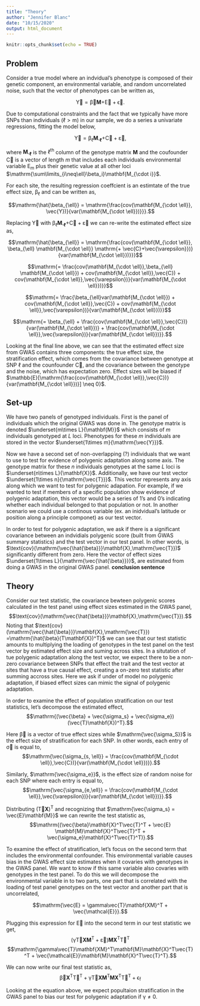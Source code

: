 ```yaml
---
title: "Theory"
author: "Jennifer Blanc"
date: "10/15/2020"
output: html_document
---
```


```r
knitr::opts_chunk$set(echo = TRUE)
```

## Problem  

Consider a true model where an indvidual's phenotype is composed of their genetic component, an environmental variable, and random uncorrelated noise, such that the vector of phenotypes can be written as,  

$$\mathrm{\vec{Y} = \vec{\beta}}\mathbf{M} \mathrm{+ \vec{E}+\vec{\epsilon}}.$$  

Due to computational constraints and the fact that we typically have more SNPs than individuals $(\mathrm{\ell > m})$ in our sample, we do a series a univariate regressions, fitting the model below, 

$$\mathrm{\vec{Y} = \beta_{\ell}}\mathbf{M_{\cdot \ell}} \mathrm{+ \vec{C}+\vec{\varepsilon}}, $$

where $\mathbf{M_{\cdot \ell}}$ is the $\ell^{\text{th}}$ column of the genotype matrix $\mathbf{M}$ and the coufounder $\mathrm{\vec{C}}$ is a vector of length $m$ that includes each individuals environmental variable $\mathrm{E_m}$ plus their genetic value at all other loci $\mathrm{\sum\limits_{i\neq\ell}\beta_i}\mathbf{M_{\cdot i}}$.  

For each site, the resulting regression coeffcient is an estimtate of the true effect size, $\mathrm{\beta_{\ell}}$ and can be written as, 

$$\mathrm{\hat{\beta_{\ell}} = \mathrm{\frac{cov(\mathbf{M_{\cdot \ell}}, \vec{Y})}{var(\mathbf{M_{\cdot \ell}})}}}.$$

Replacing $\mathrm{\vec{Y}}$ with $\mathrm{\beta_{\ell}}\mathbf{M_{\cdot \ell}} \mathrm{+ \vec{C}+\vec{\varepsilon}}$ we can re-write the estimated effect size as, 

$$\mathrm{\hat{\beta_{\ell}} = \mathrm{\frac{cov(\mathbf{M_{\cdot \ell}}, \beta_{\ell} \mathbf{M_{\cdot \ell}} \mathrm{+ \vec{C}+\vec{\varepsilon}})}{var(\mathbf{M_{\cdot \ell}})}}}$$

$$\mathrm{= \frac{cov(\mathbf{M_{\cdot \ell}},\beta_{\ell} \mathbf{M_{\cdot \ell}}) + cov(\mathbf{M_{\cdot \ell}},\vec{C}) + cov(\mathbf{M_{\cdot \ell}},\vec{\varepsilon})}{var(\mathbf{M_{\cdot \ell}})}}$$ 

$$\mathrm{= \frac{\beta_{\ell}var(\mathbf{M_{\cdot \ell}}) + cov(\mathbf{M_{\cdot \ell}},\vec{C}) + cov(\mathbf{M_{\cdot \ell}},\vec{\varepsilon})}{var(\mathbf{M_{\cdot \ell}})}}$$  

$$\mathrm{= \beta_{\ell} + \frac{cov(\mathbf{M_{\cdot \ell}},\vec{C})}{var(\mathbf{M_{\cdot \ell}})} + \frac{cov(\mathbf{M_{\cdot \ell}},\vec{\varepsilon})}{var(\mathbf{M_{\cdot \ell}})}}.$$

Looking at the final line above, we can see that the estimated effect size from GWAS contains three components: the true effect size, the stratification effect, which comes from the covariance between genotype at SNP $\mathrm{\ell}$ and the counfounder $\mathrm{\vec{C}}$, and the covariance between the genotype and the noise, which has expectation zero. Effect sizes will be biased if $\mathbb{E}[\mathrm{\frac{cov(\mathbf{M_{\cdot \ell}},\vec{C})}{var(\mathbf{M_{\cdot \ell}})}] \neq 0}$. 

## Set-up 

We have two panels of genotyped individuals. First is the panel of individuals which the original GWAS was done in. The genotype matrix is denoted $\underset{m\times L}{\mathbf{M}}$ which consists of $m$ individuals genotyped at $L$ loci. Phenotypes for these $m$ individuals are stored in the vector $\underset{1\times m}{\mathrm{\vec{Y}}}$. 

Now we have a second set of non-overlapping (?) individuals that we want to use to test for evidence of polygenic adaptation along some axis. The genotype matrix for these $n$ individuals genotypes at the same $L$ loci is $\underset{n\times L}{\mathbf{X}}$. Additionally, we have our test vector $\underset{1\times n}{\mathrm{\vec{T}}}$. This vector represents any axis along which we want to test for polygenic adapation. For example, if we wanted to test if members of a specific population show evidence of polygenic adaptation, this vector would be a series of 1's and 0's indicating whether each individual belonged to that population or not. In another scenario we could use a continous variable (ex. an inidvidual's latitude or position along a principle componet) as our test vector.  

In order to test for polygenic adaptation, we ask if there is a significant covariance between an indvidials polygenic score (built from GWAS summary statistics) and the test vector in our test panel. In other words, is $\text{cov}(\mathrm{\vec{\hat{\beta}}}\mathbf{X},\mathrm{\vec{T}})$ significantly different from zero. Here the vector of effect sizes $\underset{1\times L}{\mathrm{\vec{\hat{\beta}}}}$, are estimated from doing a GWAS in the original GWAS panel. __conclusion sentence__ 

## Theory  

Consider our test statistic, the covariance bewteen polygenic scores calculated in the test panel using effect sizes estimated in the GWAS panel, 
$$\text{cov}(\mathrm{\vec{\hat{\beta}}}\mathbf{X},\mathrm{\vec{T}}).$$ Noting that $\text{cov}(\mathrm{\vec{\hat{\beta}}}\mathbf{X},\mathrm{\vec{T}}) =\mathrm{\hat{\beta}(T\mathbf{X})^T}$ we can see that our test statistic amounts to multiplying the loading of genotypes in the test panel on the test vector by estimated effect size and suming across sites. In a situtation of tue polygenic adaptation along the test vector, we expect there to be a non-zero covariance between SNPs that effect the trait and the test vector at sites that have a true causal effect, creating a on-zero test statistic after summing accross sites. Here we ask if under of model no polygenic adaptation, if biased effect sizes can mimic the signal of polygenic adaptation.      

In order to examine the effect of population stratification on our test statistics, let's decompose the estimated effect, 
$$\mathrm{(\vec{\beta} + \vec{\sigma_s} + \vec{\sigma_e})(\vec{T}\mathbf{X})^T}.$$ 

Here $\mathrm{\vec{\beta}}$ is a vector of true effect sizes while $\mathrm{\vec{\sigma_S}}$ is the effect size of stratification for each SNP. In other words, each entry of $\mathrm{\vec{\sigma}}$ is equal to, 
$$\mathrm{\vec{\sigma_{s, \ell}} = \frac{cov(\mathbf{M_{\cdot \ell}},\vec{C})}{var(\mathbf{M_{\cdot \ell}})}}.$$  

Similarly, $\mathrm{\vec{\sigma_e}}$, is the effect size of random noise for each SNP where each entry is equal to,  
$$\mathrm{\vec{\sigma_{e,\ell}} = \frac{cov(\mathbf{M_{\cdot \ell}},\vec{\varepsilon})}{var(\mathbf{M_{\cdot \ell}})}}.$$  

Distributing $\mathrm{(\vec{T}\mathbf{X})^T}$ and recognizing that $\mathrm{\vec{\sigma_s} = \vec{E}\mathbf{M}}$ we can rewrite the test statistic as, 
$$\mathrm{(\vec{\beta}\mathbf{X}^T\vec{T}^T + \vec{E} \mathbf{M}\mathbf{X}^T\vec{T}^T + \vec{\sigma_e}\mathbf{X}^T\vec{T}^T)}.$$  

To examine the effect of stratification, let's focus on the second term that includes the environmental confounder. This environmental variable causes bias in the GWAS effect size estimates when it covaries with genotypes in the GWAS panel. We want to know if this same variable also covaries with genotypes in the test panel. To do this we will decompose the environmental variable in to two parts, one part that is correlated with the loading of test panel genotypes on the test vector and another part that is uncorrelated,  

$$\mathrm{\vec{E} = \gamma\vec{T}\mathbf{XM}^T + \vec{\mathcal{E}}}.$$  

Plugging this expression for $\mathrm{\vec{E}}$ into the second term in our test statistic we get,
$$\mathrm{(\gamma\vec{T}\mathbf{XM}^T + \vec{\varepsilon})\mathbf{M}\mathbf{X}^T\vec{T}^T}$$
$$\mathrm{\gamma\vec{T}\mathbf{XM}^T\mathbf{M}\mathbf{X}^T\vec{T}^T + \vec{\mathcal{E}}\mathbf{M}\mathbf{X}^T\vec{T}^T}.$$  

We can now write our final test statistic as, 
$$\mathrm{\vec{\beta}\mathbf{X}^T\vec{T}^T + \gamma\vec{T}\mathbf{XM}^T\mathbf{M}\mathbf{X}^T\vec{T}^T + \epsilon_f}$$

Looking at the equation above, we expect popultaion stratification in the GWAS panel to bias our test for polygenic adaptation if $\mathrm{\gamma \neq 0}$.  








